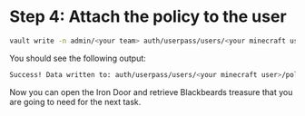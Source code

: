 # Step 4: Attach the policy to the user

```bash
vault write -n admin/<your team> auth/userpass/users/<your minecraft user>/policies policies="tavern"
```

You should see the following output:

```bash
Success! Data written to: auth/userpass/users/<your minecraft user>/policies
```

Now you can open the Iron Door and retrieve Blackbeards treasure that you are going to need for the next 
task.